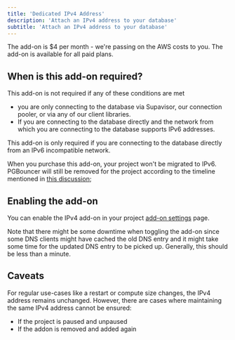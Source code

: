 ```yaml
---
title: 'Dedicated IPv4 Address'
description: 'Attach an IPv4 address to your database'
subtitle: 'Attach an IPv4 address to your database'
---
```


The add-on is $4 per month - we're passing on the AWS costs to you. The add-on is available for all paid plans.

## When is this add-on required?

This add-on is not required if any of these conditions are met

- you are only connecting to the database via Supavisor, our connection pooler, or via any of our client libraries.
- If you are connecting to the database directly and the network from which you are connecting to the database supports IPv6 addresses.

This add-on is only required if you are connecting to the database directly from an IPv6 incompatible network.

<Admonition type="note" label="Add-on has no impact on PGBouncer removal">

When you purchase this add-on, your project won't be migrated to IPv6. PGBouncer will still be removed for the project according to the timeline mentioned in [this discussion](https://github.com/orgs/supabase/discussions/17817);

</Admonition>

## Enabling the add-on

You can enable the IPv4 add-on in your project [add-on settings](https://supabase.com/dashboard/project/_/settings/addons) page.

<Admonition type="caution" label="Downtime when add-on is toggled.">
  Note that there might be some downtime when toggling the add-on since some DNS clients might have
  cached the old DNS entry and it might take some time for the updated DNS entry to be picked up.
  Generally, this should be less than a minute.
</Admonition>

## Caveats

For regular use-cases like a restart or compute size changes, the IPv4 address remains unchanged.
However, there are cases where maintaining the same IPv4 address cannot be ensured:

- If the project is paused and unpaused
- If the addon is removed and added again
